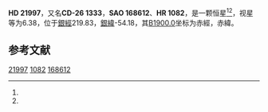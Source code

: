 {{Starbox begin
| name = HD 21997
}}
{{Starbox observe
| epoch = [[J2000.0|J2000.0]]
| constell = {{星座名待查}}<ref name=SIMBAD>{{cite web
 | url=http://simbad.u-strasbg.fr/simbad/sim-id?Ident=HR+1082
 | title=Pulsating variable Star
 | publisher=Centre de Données astronomiques de Strasbourg
 | work=SIMBAD
 | accessdate=2012-07-13
 | archive-date=2016-03-16
 | archive-url=https://web.archive.org/web/20160316083914/http://simbad.u-strasbg.fr/simbad/sim-id?Ident=HR+1082
 | dead-url=no
 }}</ref><ref name=DATA>{{cite web
 | url=http://vizier.u-strasbg.fr/viz-bin/VizieR-5?-out.add=.&-source=5050&-corr=PK=HR&-out.max=9999&HR=1082
 | title=VizieR Detailed Page
 | accessdate=2012-07-13
 | archive-date=2016-03-05
 | archive-url=https://web.archive.org/web/20160305004042/http://vizier.u-strasbg.fr/viz-bin/VizieR-5?-out.add=.&-source=5050&-corr=PK=HR&-out.max=9999&HR=1082
 | dead-url=no
 }}</ref>
| 星官 = 
| ra = {{RA|3|31|53.9}}<ref name=SIMBAD /><ref name=DATA />
| dec = {{DEC|-25|36|51}}<ref name=SIMBAD /><ref name=DATA />
| appmag_v = 6.38<ref name=SIMBAD /><ref name=DATA />
}}
{{Starbox character
| class = A3V<ref name=SIMBAD /><ref name=DATA />
| b-v = 0.12<ref name=SIMBAD /><ref name=DATA />
| u-b = <ref name=SIMBAD /><ref name=DATA />
| r-i = <ref name=SIMBAD /><ref name=DATA />
| variable = 
}}
{{Starbox astrometry
| radial_v = 
| prop_mo_ra = 18
| parallax = 
| p_error = 
}}
{{Starbox catalog
| names =CD-26 1333，[[SAO星表|SAO]] 168612，[[HD星表|HD]] 21997，[[HR星表|HR]] 1082}}
{{Starbox reference |Simbad=HR+1082}}
{{Starbox end}}

'''HD 21997'''，又名'''CD-26 1333'''，'''SAO 168612'''、'''HR 1082'''，是一颗恒星<ref name=SIMBAD /><ref name=DATA />，视星等为6.38，位于[[銀道座標系|銀經]]219.83，[[銀道座標系|銀緯]]-54.18，其[[B1900.0|B1900.0]]坐标为赤經{{RA|3|27|37.1}}，赤緯{{DEC|-25|-54.18|12}}。

== 参考文献 ==
{{reflist}}

{{star-stub}}

[[Category:HD和HDE天體|21997]]
[[Category:HR天體|1082]]
[[Category:SAO天體|168612]]
